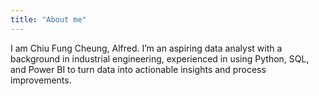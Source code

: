 ```yaml
---
title: "About me"
---
```


I am Chiu Fung Cheung, Alfred. I’m an aspiring data analyst with a background in industrial engineering, experienced in using Python, SQL, and Power BI to turn data into actionable insights and process improvements. 

